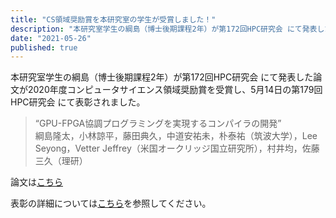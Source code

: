 ```yaml
---
title: "CS領域奨励賞を本研究室の学生が受賞しました！"
description: "本研究室学生の綱島（博士後期課程2年）が第172回HPC研究会 にて発表した論文が2020年度コンピュータサイエンス領域奨励賞を受賞しました"
date: "2021-05-26"
published: true
---
```



本研究室学生の綱島（博士後期課程2年）が第172回HPC研究会 にて発表した論文が2020年度コンピュータサイエンス領域奨励賞を受賞し、5月14日の第179回HPC研究会 にて表彰されました。

> “GPU-FPGA協調プログラミングを実現するコンパイラの開発”  
> 綱島隆太，小林諒平，藤田典久，中道安祐未，朴泰祐（筑波大学），Lee Seyong，Vetter Jeffrey（米国オークリッジ国立研究所），村井均，佐藤三久（理研）

論文は[こちら](https://ipsj.ixsq.nii.ac.jp/ej/?action=pages_view_main&active_action=repository_view_main_item_detail&item_id=201016&item_no=1&page_id=13&block_id=8)

表彰の詳細については[こちら](https://www.ipsj.or.jp/award/cs-awardee-2020.html)を参照してください。

<Image />
